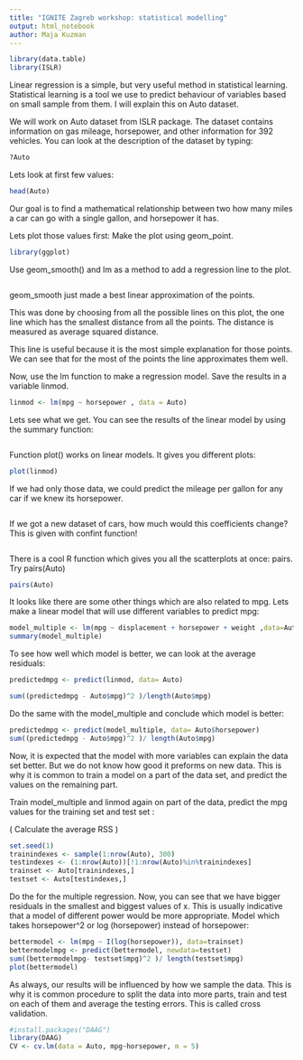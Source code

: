 ---
title: "IGNITE Zagreb workshop: statistical modelling"
output: html_notebook
author: Maja Kuzman
---


```{r}
library(data.table)
library(ISLR)

```

Linear regression is a simple, but very useful method in statistical learning. Statistical learning is a tool we use to predict behaviour of variables based on small sample from them. I will explain this on Auto dataset. 


We will work on Auto dataset from ISLR package.
The dataset contains information on gas mileage, horsepower, and other information for 392 vehicles. You can look at the description of the dataset by typing:
```{r}
?Auto
```

Lets look at first few values:
```{r}
head(Auto)
```


Our goal is to find a mathematical relationship between two how many miles a car can go with a single gallon, and horsepower it has. 

Lets plot those values first:
Make the plot using geom_point. 

```{r}
library(ggplot)

```

Use geom_smooth() and lm as a method to add a regression line to the plot.


```{r}

```

geom_smooth just made a best linear approximation of the points. 

This was done by choosing from all the possible lines on this plot, the one line which has the smallest distance from all the points. The distance is measured as average squared distance.

This line is useful because it is the most simple explanation for those points. We can see that for the most of the points the line approximates them well. 

  
Now, use the lm function to make a regression model. Save the results in a variable linmod.

```{r}
linmod <- lm(mpg ~ horsepower , data = Auto)

```



Lets see what we get. You can see the results of the linear model by using the summary function:

```{r}
```

Function plot() works on linear models. It gives you different plots:

```{r}
plot(linmod)

```


If we had only those data, we could predict the mileage per gallon for any car if we knew its horsepower. 


```{r}


```

If we got a new dataset of cars, how much would this coefficients change? This is given with confint function!

```{r}


```



There is a cool R function which gives you all the scatterplots at once: pairs.
Try pairs(Auto)

```{r}
pairs(Auto)

```



It looks like there are some other things which are also related to mpg. Lets make a linear model that will use different variables to predict mpg:

```{r}
model_multiple <- lm(mpg ~ displacement + horsepower + weight ,data=Auto)
summary(model_multiple)
```



To see how well which model is better, we can look at the average residuals:

```{r}
predictedmpg <- predict(linmod, data= Auto)

sum((predictedmpg - Auto$mpg)^2 )/length(Auto$mpg)
```

Do the same with the model_multiple and conclude which model is better:

```{r}
predictedmpg <- predict(model_multiple, data= Auto$horsepower)
sum((predictedmpg - Auto$mpg)^2 )/ length(Auto$mpg)

```

Now, it is expected that the model with more variables can explain the data set better. But we do not know how good it preforms on new data. This is why it is common to train a model on a part of the data set, and predict the values on the remaining part.

Train model_multiple and linmod again on part of the data, predict the mpg values for the training set and test set :

( Calculate the average RSS )

```{r}
set.seed(1)
trainindexes <- sample(1:nrow(Auto), 300)
testindexes <- (1:nrow(Auto))[!1:nrow(Auto)%in%trainindexes]
trainset <- Auto[trainindexes,]
testset <- Auto[testindexes,]


```

Do the for the multiple regression. Now, you can see that we have bigger residuals in the smallest and biggest values of x. This is usually indicative that a model of different power would be more appropriate. Model which takes horsepower^2  or log (horsepower) instead of horsepower:

```{r}
bettermodel <- lm(mpg ~ I(log(horsepower)), data=trainset)
bettermodelmpg <- predict(bettermodel, newdata=testset)
sum((bettermodelmpg- testset$mpg)^2 )/ length(testset$mpg)
plot(bettermodel)
```


As always, our results will be influenced by how we sample the data. This is why it is common procedure to split the data into more parts, train and test on each of them and average the testing errors. This is called cross validation.

```{r}
#install.packages("DAAG")
library(DAAG)
CV <- cv.lm(data = Auto, mpg~horsepower, m = 5)

```





